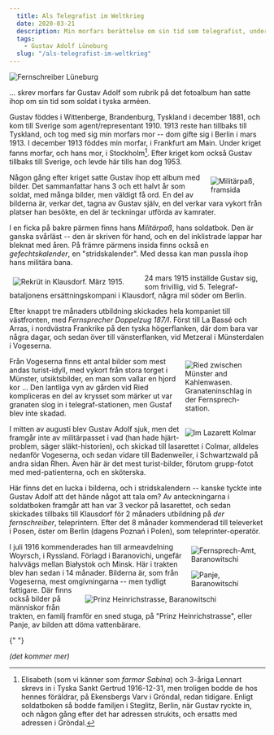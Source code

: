 ```yaml
---
  title: Als Telegrafist im Weltkrieg
  date: 2020-03-21
  description: Min morfars berättelse om sin tid som telegrafist, under Första Världskriget
  tags: 
    - Gustav Adolf Lüneburg
  slug: "/als-telegrafist-im-weltkrieg"
---
```



![Fernschreiber Lüneburg](./fernschreiber_luneburg.jpg)

... skrev morfars far Gustav Adolf som rubrik på det fotoalbum han satte ihop om sin tid som soldat i tyska arméen.

Gustav föddes i Wittenberge, Brandenburg, Tyskland i december 1881, och kom till Sverige som agent/representant 1910. 1913 reste han tillbaks till Tyskland, och tog med sig min morfars mor -- dom gifte sig i Berlin i mars 1913. I december 1913 föddes min morfar, i Frankfurt am Main. Under kriget fanns morfar, och hans mor, i Stockholm[^1]. Efter kriget kom också Gustav tillbaks till Sverige, och levde här tills han dog 1953.

[^1]: Elisabeth (som vi känner som _farmor Sabina_) och 3-åriga Lennart skrevs in i Tyska Sankt Gertrud 1916-12-31, men troligen bodde de hos hennes föräldrar, på Ekensbergs Varv i Gröndal, redan tidigare. Enligt soldatboken så bodde familjen i Steglitz, Berlin, när Gustav ryckte in, och någon gång efter det har adressen strukits, och ersatts med adressen i Gröndal.

<div style="float:right;width:20%;clear:left;margin:0.5em">
  <img src="gustav_militarpass_framsida.jpg" alt="Militärpaß, framsida" />
</div>

Någon gång efter kriget satte Gustav ihop ett album med bilder. Det sammanfattar hans 3 och ett halvt år som soldat, med många bilder, men väldigt få ord. En del av bilderna är, verkar det, tagna av Gustav själv, en del verkar vara vykort från platser han besökte, en del är teckningar utförda av kamrater.

I en ficka på bakre pärmen finns hans _Militärpaß_, hans soldatbok. Den är ganska svårläst -- den är skriven för hand, och en del inklistrade lappar har bleknat med åren. På främre pärmens insida finns också en _gefechtskalender_, en "stridskalender". Med dessa kan man pussla ihop hans militära bana.

<div style="float:left;width:50%;clear:both;margin:0.5em">
  <img src="pg01.01.jpg" alt="Rekrüt in Klausdorf. März 1915." />
</div>

24 mars 1915 inställde Gustav sig, som frivillig, vid 5. Telegraf-bataljonens ersättningskompani i Klausdorf, några mil söder om Berlin.

Efter knappt tre månaders utbildning skickades hela kompaniet till västfronten, med _Fernsprecher Doppelzug 187/I_. Först till La Bassé och Arras, i nordvästra Frankrike på den tyska högerflanken, där dom bara var några dagar, och sedan över till vänsterflanken, vid Metzeral i Münsterdalen i Vogeserna.

<div style="float:right;width:30%;clear:both;margin:0.5em">
  <img
    src="pg04.03.jpg"
    alt="Ried zwischen Münster and Kahlenwasen. Granateninschlag in  der Fernsprech-station."
  />
</div>

Från Vogeserna finns ett antal bilder som mest andas turist-idyll, med vykort från stora torget i Münster, utsiktsbilder, en man som vallar en hjord kor ... Den lantliga vyn av gården vid Ried kompliceras en del av krysset som märker ut var granaten slog in i telegraf-stationen, men Gustaf blev inte skadad.

<div style="float:right;width:30%;clear:both;margin:0.5em">
  <img src="pg05.02.jpg" alt="Im Lazarett Kolmar" />
</div>

I mitten av augusti blev Gustav Adolf sjuk, men det framgår inte av militärpasset i vad (han hade hjärt-problem, säger släkt-historien), och skickad till lasarettet i Colmar, alldeles nedanför Vogeserna, och sedan vidare till Badenweiler, i Schwartzwald på andra sidan Rhen. Även här är det mest turist-bilder, förutom grupp-fotot med med-patienterna, och en sköterska.

Här finns det en lucka i bilderna, och i stridskalendern -- kanske tyckte inte Gustav Adolf att det hände något att tala om? Av anteckningarna i soldatboken framgår att han var 3 veckor på lasarettet, och sedan skickades tillbaks till Klausdorf för 2 månaders utbildning på _der fernschreiber_, teleprintern. Efter det 8 månader kommenderad till televerket i Posen, öster om Berlin (dagens Poznań i Polen), som teleprinter-operatör.

<div style="float:right;width:29%;clear:right;margin:0.5em 0 0.5em 0.5em">
  <img
    src="fernsprech_amt_baranowitschi.jpg"
    alt="Fernsprech-Amt, Baranowitschi"
  />
</div>

<div style="float:right;width:29%;clear:right;margin:0.5em 0 0.5em 0.5em">
  <img src="panje.jpg" alt="Panje, Baranowitschi" />
</div>

<div style="float:right;width:69%;clear:left;margin:0.5em 0.5em 0.5em 0">
  <img
    src="prinz_heinrichstrasse.jpg"
    alt="Prinz Heinrichstrasse, Baranowitschi"
  />
</div>

I juli 1916 kommenderades han till armeavdelning Woyrsch, i Ryssland. Förlagd i Baranovichi, ungefär halvvägs mellan Białystok och Minsk. Här i trakten blev han sedan i 14 månader. Bilderna är, som från Vogeserna, mest omgivningarna -- men tydligt fattigare. Där finns också bilder på människor från trakten, en familj framför en sned stuga, på "Prinz Heinrichstrasse", eller Panje, av bilden att döma vattenbärare.

<div style="clear:both" />{" "}

_(det kommer mer)_
